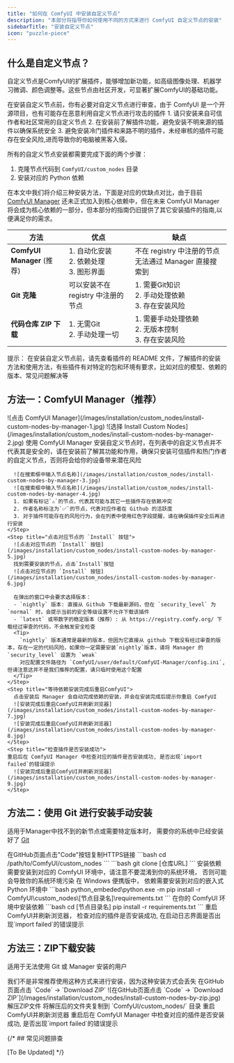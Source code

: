 ```yaml
---
title: "如何在 ComfyUI 中安装自定义节点"
description: "本部分将指导你如何使用不同的方式来进行 ComfyUI 自定义节点的安装"
sidebarTitle: "安装自定义节点"
icon: "puzzle-piece"
---
```


## 什么是自定义节点？

自定义节点是ComfyUI的扩展插件，能够增加新功能，如高级图像处理、机器学习微调、颜色调整等。这些节点由社区开发，可显著扩展ComfyUI的基础功能。

<Warning>
在安装自定义节点前，你有必要对自定义节点进行审查，由于 ComfyUI 是一个开源项目，也有可能存在恶意利用自定义节点进行攻击的插件
1. 请只安装来自可信作者和社区常用的自定义节点
2. 在安装前了解插件功能，避免安装不明来源的插件以确保系统安全
3. 避免安装冷门插件和来路不明的插件，未经审核的插件可能存在安全风险,进而导致你的电脑被黑客入侵。
</Warning>

所有的自定义节点安装都需要完成下面的两个步骤：

1. 克隆节点代码到 `ComfyUI/custom_nodes` 目录
2. 安装对应的 Python 依赖

在本文中我们将介绍三种安装方法，下面是对应的优缺点对比，由于目前 [ComfyUI Manager](https://github.com/Comfy-Org/ComfyUI-Manager) 还未正式加入到核心依赖中，但在未来 ComfyUI Manager 将会成为核心依赖的一部分，但本部分的指南仍旧提供了其它安装插件的指南,以便满足你的需求。

| 方法                        | 优点                                             | 缺点                                                   | 
| -------------------------- | ------------------------------------------------ | ----------------------------------------------------- |
| **ComfyUI Manager** (推荐) | 1. 自动化安装<br/>2. 依赖处理<br/>3. 图形界面         | 不在 registry 中注册的节点无法通过 Manager 直接搜索到       |
| **Git 克隆**               | 可以安装不在 registry 中注册的节点                    | 1. 需要Git知识<br/>2. 手动处理依赖<br/>3. 存在安装风险      |
| **代码仓库 ZIP 下载**        | 1. 无需Git<br/>2. 手动处理一切                     | 1. 需要手动处理依赖<br/>2. 无版本控制<br/>3. 存在安装风险    |

提示： 在安装自定义节点前，请先查看插件的 README 文件，了解插件的安装方法和使用方法，有些插件有对特定的包和环境有要求，比如对应的模型、依赖的版本、常见问题解决等

## 方法一：ComfyUI Manager（推荐）

  <Steps>
    <Step title="点击ComfyUI界面的 `Manager` 按钮">
     ![点击 ComfyUI Manager](/images/installation/custom_nodes/install-custom-nodes-by-manager-1.jpg)
    </Step>
    <Step title="选择 `Install Custom Nodes`">
      ![选择 Install Custom Nodes](/images/installation/custom_nodes/install-custom-nodes-by-manager-2.jpg)
    </Step>
    <Step title="查看自定义节点列表">
      <Warning>
      使用 ComfyUI Manager 安装自定义节点时，在列表中的自定义节点并不代表其是安全的，请在安装前了解其功能和作用，确保只安装可信插件和热门作者的自定义节点，否则将会给你的设备带来潜在风险
      </Warning>

      ![在搜索框中输入节点名称](/images/installation/custom_nodes/install-custom-nodes-by-manager-3.jpg)
      ![在搜索框中输入节点名称](/images/installation/custom_nodes/install-custom-nodes-by-manager-4.jpg)
      1. 如果有标记`⚠️`的节点，代表其可能与其它一些插件存在依赖冲突
      2. 作者名称标注为`✅`的节点，代表对应作者在 Github 的活跃度
      3. 对于插件可能存在的风险行为，会在列表中使用红色字段提醒，请在确保插件安全后再进行安装
    </Step>
    <Step title="点击对应节点的 `Install` 按钮">
      ![点击对应节点的 `Install` 按钮](/images/installation/custom_nodes/install-custom-nodes-by-manager-5.jpg)
      找到需要安装的节点，点击`Install`按钮
      ![点击对应节点的 `Install` 按钮](/images/installation/custom_nodes/install-custom-nodes-by-manager-6.jpg)
      
      在弹出的窗口中会要求选择版本：
      - `nightly` 版本: 直接从 Github 下载最新源码，但在 `security_level` 为 `normal` 时，会提示当前的安全等级设置不允许下载该插件
      - `latest` 或带数字的稳定版本（推荐）: 从 https://registry.comfy.org/ 下载经过审查的代码，不会触发安全检查
      <Tip>
        `nightly` 版本通常是最新的版本，但因为它直接从 github 下载没有经过审查的版本，存在一定的代码风险，如果你一定需要安装`nightly`版本，请将 Manager 的 `security_level` 设置为 `weak`
        对应配置文件路径为 `ComfyUI/user/default/ComfyUI-Manager/config.ini`,但请注意这并不是我们推荐的配置，请只临时使用这个配置
      </Tip>
    </Step>
    <Step title="等待依赖安装完成后重启ComfyUI">
      点击安装后 Manager 会自动完成依赖的安装，并会在安装完成后提示你重启 ComfyUI
      ![安装完成后重启ComfyUI并刷新浏览器](/images/installation/custom_nodes/install-custom-nodes-by-manager-7.jpg)
      ![安装完成后重启ComfyUI并刷新浏览器](/images/installation/custom_nodes/install-custom-nodes-by-manager-8.jpg)
    </Step>
    <Step title="检查插件是否安装成功">
    重启后在 ComfyUI Manager 中检查对应的插件是否安装成功, 是否出现`import failed`的错误提示
      ![安装完成后重启ComfyUI并刷新浏览器](/images/installation/custom_nodes/install-custom-nodes-by-manager-9.jpg)
    </Step>
  </Steps>

## 方法二：使用 Git 进行安装手动安装

适用于Manager中找不到的新节点或需要特定版本时， 需要你的系统中已经安装好了 [Git](https://git-scm.com/)

<Steps>
  <Step title="获取仓库URL">
    在GitHub页面点击"Code"按钮复制HTTPS链接
  </Step>
  <Step title="进入custom_nodes目录">
 ```bash
 cd /path/to/ComfyUI/custom_nodes
 ```
  </Step>
  <Step title="克隆仓库">
 ```bash
 git clone [仓库URL]
 ```
  </Step>
  <Step title="安装依赖">
  安装依赖需要安装到对应的 ComfyUI 环境中，请注意不要混淆到你的系统环境， 否则可能会导致你的系统环境污染
   <Tabs>
    <Tab title="Windows便携版">
    在 Windows 便携版中， 依赖需要安装到对应的嵌入式 Python 环境中
      ```bash
      python_embeded\python.exe -m pip install -r ComfyUI\custom_nodes\[节点目录名]\requirements.txt
      ```
    </Tab>
    <Tab title="手动安装">
    在你的 ComfyUI 环境中安装依赖
      ```bash
      cd [节点目录名]
      pip install -r requirements.txt
      ```
    </Tab>
  </Tabs>
  </Step>
  <Step title="重启ComfyUI并刷新浏览器">
    重启ComfyUI并刷新浏览器， 检查对应的插件是否安装成功, 在启动日志界面是否出现`import failed`的错误提示
  </Step>
</Steps>

## 方法三：ZIP下载安装
适用于无法使用 Git 或 Manager 安装的用户

<Warning>
我们不是非常推荐使用这种方式来进行安装，因为这种安装方式会丢失
</Warning>

<Steps>
  <Step title="在GitHub页面点击 `Code` → `Download ZIP`">
    在GitHub页面点击 `Code` → `Download ZIP`
    ![在GitHub页面点击 `Code` → `Download ZIP`](/images/installation/custom_nodes/install-custom-nodes-by-zip.jpg)
  </Step>
  <Step title="解压ZIP文件">
    解压ZIP文件
  </Step>
  <Step title="将解压后的文件夹复制到 `ComfyUI/custom_nodes/` 目录">
    将解压后的文件夹复制到 `ComfyUI/custom_nodes/` 目录
  </Step>
  <Step title="手动安装依赖项（同Git方法的第4步）">
    重启ComfyUI并刷新浏览器
  </Step>
  <Step title="检查插件是否安装成功">
    重启后在 ComfyUI Manager 中检查对应的插件是否安装成功, 是否出现`import failed`的错误提示
  </Step>
</Steps>

{/* ## 常见问题排查

[To Be Updated] */}